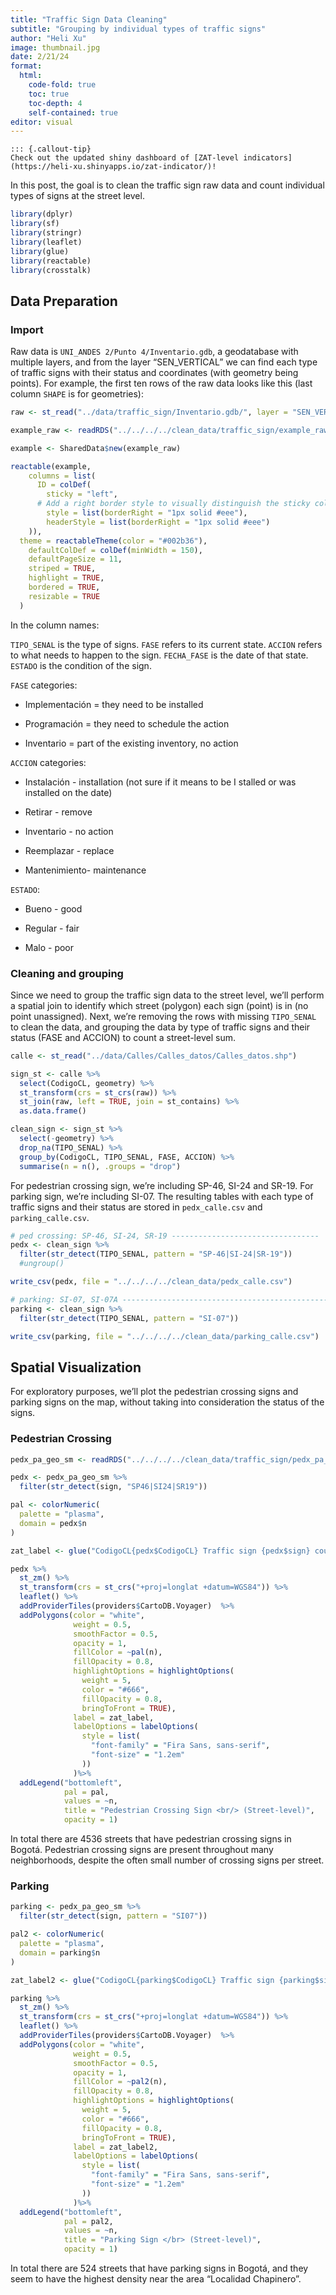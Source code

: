 ```yaml
---
title: "Traffic Sign Data Cleaning"
subtitle: "Grouping by individual types of traffic signs"
author: "Heli Xu"
image: thumbnail.jpg
date: 2/21/24
format: 
  html:
    code-fold: true
    toc: true
    toc-depth: 4
    self-contained: true
editor: visual
---
```


```         
::: {.callout-tip}
Check out the updated shiny dashboard of [ZAT-level indicators](https://heli-xu.shinyapps.io/zat-indicator/)!
```

In this post, the goal is to clean the traffic sign raw data and count individual types of signs at the street level.

```r
library(dplyr)
library(sf)
library(stringr)
library(leaflet)
library(glue)
library(reactable)
library(crosstalk)
```

## Data Preparation

### Import

Raw data is `UNI_ANDES 2/Punto 4/Inventario.gdb`, a geodatabase with multiple layers, and from the layer "SEN_VERTICAL" we can find each type of traffic signs with their status and coordinates (with geometry being points). For example, the first ten rows of the raw data looks like this (last column `SHAPE` is for geometries):

```r
raw <- st_read("../data/traffic_sign/Inventario.gdb/", layer = "SEN_VERTICAL")
```

```r
example_raw <- readRDS("../../../../clean_data/traffic_sign/example_raw.rds")

example <- SharedData$new(example_raw)

reactable(example, 
    columns = list(
      ID = colDef(
        sticky = "left",
      # Add a right border style to visually distinguish the sticky column
        style = list(borderRight = "1px solid #eee"),
        headerStyle = list(borderRight = "1px solid #eee")
    )),
  theme = reactableTheme(color = "#002b36"),
    defaultColDef = colDef(minWidth = 150),
    defaultPageSize = 11,
    striped = TRUE,
    highlight = TRUE,
    bordered = TRUE,
    resizable = TRUE
  )
```

In the column names:

`TIPO_SENAL` is the type of signs. `FASE` refers to its current state. `ACCION` refers to what needs to happen to the sign. `FECHA_FASE` is the date of that state. `ESTADO` is the condition of the sign. 

`FASE` categories:

-   Implementación = they need to be installed

-   Programación = they need to schedule the action 

-   Inventario = part of the existing inventory, no action

`ACCION` categories:

-   Instalación - installation (not sure if it means to be I stalled or was installed on the date)

-   Retirar - remove

-   Inventario - no action

-   Reemplazar - replace 

-   Mantenimiento- maintenance 

`ESTADO`:

-   Bueno - good

-   Regular - fair

-   Malo - poor

### Cleaning and grouping

Since we need to group the traffic sign data to the street level, we'll perform a spatial join to identify which street (polygon) each sign (point) is in (no point unassigned). Next, we're removing the rows with missing `TIPO_SENAL` to clean the data, and grouping the data by type of traffic signs and their status (FASE and ACCION) to count a street-level sum.

```r
calle <- st_read("../data/Calles/Calles_datos/Calles_datos.shp")

sign_st <- calle %>% 
  select(CodigoCL, geometry) %>% 
  st_transform(crs = st_crs(raw)) %>% 
  st_join(raw, left = TRUE, join = st_contains) %>% 
  as.data.frame()

clean_sign <- sign_st %>% 
  select(-geometry) %>% 
  drop_na(TIPO_SENAL) %>% 
  group_by(CodigoCL, TIPO_SENAL, FASE, ACCION) %>% 
  summarise(n = n(), .groups = "drop") 
```

For pedestrian crossing sign, we're including SP-46, SI-24 and SR-19. For parking sign, we're including SI-07. The resulting tables with each type of traffic signs and their status are stored in `pedx_calle.csv` and `parking_calle.csv`.

```r
# ped crossing: SP-46, SI-24, SR-19 ---------------------------------
pedx <- clean_sign %>% 
  filter(str_detect(TIPO_SENAL, pattern = "SP-46|SI-24|SR-19")) 
  #ungroup()

write_csv(pedx, file = "../../../../clean_data/pedx_calle.csv")

# parking: SI-07, SI-07A -----------------------------------------------
parking <- clean_sign %>% 
  filter(str_detect(TIPO_SENAL, pattern = "SI-07"))

write_csv(parking, file = "../../../../clean_data/parking_calle.csv")
```

## Spatial Visualization

For exploratory purposes, we'll plot the pedestrian crossing signs and parking signs on the map, without taking into consideration the status of the signs.

### Pedestrian Crossing

```r
pedx_pa_geo_sm <- readRDS("../../../../clean_data/traffic_sign/pedx_pa_geo_sm.rds")

pedx <- pedx_pa_geo_sm %>% 
  filter(str_detect(sign, "SP46|SI24|SR19"))

pal <- colorNumeric(
  palette = "plasma",
  domain = pedx$n
)

zat_label <- glue("CodigoCL{pedx$CodigoCL} Traffic sign {pedx$sign} count: {pedx$n}")

pedx %>% 
  st_zm() %>%
  st_transform(crs = st_crs("+proj=longlat +datum=WGS84")) %>%
  leaflet() %>%
  addProviderTiles(providers$CartoDB.Voyager)  %>%
  addPolygons(color = "white", 
              weight = 0.5,
              smoothFactor = 0.5,
              opacity = 1,
              fillColor = ~pal(n),
              fillOpacity = 0.8,
              highlightOptions = highlightOptions(
                weight = 5,
                color = "#666",
                fillOpacity = 0.8,
                bringToFront = TRUE),
              label = zat_label,
              labelOptions = labelOptions(
                style = list(
                  "font-family" = "Fira Sans, sans-serif",
                  "font-size" = "1.2em"
                ))
              )%>% 
  addLegend("bottomleft",
            pal = pal,
            values = ~n,
            title = "Pedestrian Crossing Sign <br/> (Street-level)",
            opacity = 1)
```

In total there are 4536 streets that have pedestrian crossing signs in Bogotá. Pedestrian crossing signs are present throughout many neighborhoods, despite the often small number of crossing signs per street.

### Parking

```r
parking <- pedx_pa_geo_sm %>% 
  filter(str_detect(sign, pattern = "SI07"))

pal2 <- colorNumeric(
  palette = "plasma",
  domain = parking$n
)

zat_label2 <- glue("CodigoCL{parking$CodigoCL} Traffic sign {parking$sign} count: {parking$n}")

parking %>% 
  st_zm() %>%
  st_transform(crs = st_crs("+proj=longlat +datum=WGS84")) %>%
  leaflet() %>%
  addProviderTiles(providers$CartoDB.Voyager)  %>%
  addPolygons(color = "white", 
              weight = 0.5,
              smoothFactor = 0.5,
              opacity = 1,
              fillColor = ~pal2(n),
              fillOpacity = 0.8,
              highlightOptions = highlightOptions(
                weight = 5,
                color = "#666",
                fillOpacity = 0.8,
                bringToFront = TRUE),
              label = zat_label2,
              labelOptions = labelOptions(
                style = list(
                  "font-family" = "Fira Sans, sans-serif",
                  "font-size" = "1.2em"
                ))
              )%>% 
  addLegend("bottomleft",
            pal = pal2,
            values = ~n,
            title = "Parking Sign </br> (Street-level)",
            opacity = 1)
```

In total there are 524 streets that have parking signs in Bogotá, and they seem to have the highest density near the area "Localidad Chapinero".
